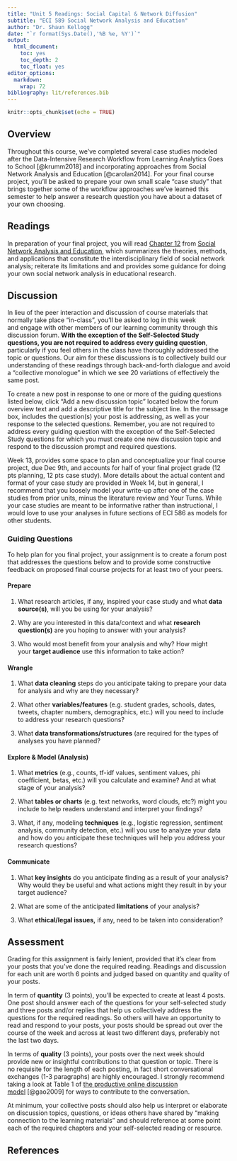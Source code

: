 ```yaml
---
title: "Unit 5 Readings: Social Capital & Network Diffusion"
subtitle: "ECI 589 Social Network Analysis and Education"
author: "Dr. Shaun Kellogg"
date: "`r format(Sys.Date(),'%B %e, %Y')`"
output:
  html_document:
    toc: yes
    toc_depth: 2
    toc_float: yes
editor_options:
  markdown:
    wrap: 72
bibliography: lit/references.bib
---
```


```r
knitr::opts_chunk$set(echo = TRUE)
```

## Overview

Throughout this course, we've completed several case studies modeled
after the Data-Intensive Research Workflow from Learning Analytics Goes
to School [@krumm2018] and incorporating approaches from Social Network
Analysis and Education [@carolan2014]. For your final course project,
you'll be asked to prepare your own small scale "case study" that brings
together some of the workflow approaches we've learned this semester to
help answer a research question you have about a dataset of your own
choosing. 

## Readings

In preparation of your final project, you will read [Chapter
12](https://sbkellogg.github.io/eci-589/unit-6/lit/carolan-sna-ch-12.pdf)
from [Social Network Analysis and
Education](https://catalog.lib.ncsu.edu/catalog/NCSU2803782), which
summarizes the theories, methods, and applications that constitute the
interdisciplinary field of social network analysis; reiterate its
limitations and and provides some guidance for doing your own social
network analysis in educational research.

## Discussion

In lieu of the peer interaction and discussion of course materials that
normally take place "in-class", you'll be asked to log in this week
and engage with other members of our learning community through this
discussion forum. **With the exception of the Self-Selected Study
questions, you are not required to address every guiding question**,
particularly if you feel others in the class have thoroughly addressed
the topic or questions. Our aim for these discussions is to collectively
build our understanding of these readings through back-and-forth
dialogue and avoid a "collective monologue" in which we see 20
variations of effectively the same post.

To create a new post in response to one or more of the guiding questions
listed below, click "Add a new discussion topic" located below the forum
overview text and add a descriptive title for the subject line. In the
message box, includes the question(s) your post is addressing, as well
as your response to the selected questions. Remember, you are not
required to address every guiding question with the exception of the
Self-Selected Study questions for which you must create one new
discussion topic and respond to the discussion prompt and required
questions.

Week 13, provides some space to plan and conceptualize your final course
project, due Dec 9th, and accounts for half of your final project grade
(12 pts planning, 12 pts case study). More details about the actual
content and format of your case study are provided in Week 14, but in
general, I recommend that you loosely model your write-up after one of
the case studies from prior units, minus the literature review and Your
Turns. While your case studies are meant to be informative rather than
instructional, I would love to use your analyses in future sections of
ECI 586 as models for other students.  

### Guiding Questions

To help plan for you final project, your assignment is to create a forum
post that addresses the questions below and to provide some constructive
feedback on proposed final course projects for at least two of your
peers.

#### Prepare

1.  What research articles, if any, inspired your case study and
    what **data source(s)**, will you be using for your analysis? 

2.  Why are you interested in this data/context and what **research
    question(s)** are you hoping to answer with your analysis? 

3.  Who would most benefit from your analysis and why? How might
    your **target audience** use this information to take action? 

#### Wrangle 

1.  What **data cleaning** steps do you anticipate taking to prepare
    your data for analysis and why are they necessary? 

2.  What other **variables/features** (e.g. student grades, schools,
    dates, tweets, chapter numbers, demographics, etc.) will you need to
    include to address your research questions? 

3.  What **data transformations/structures** (are required for the types
    of analyses you have planned? 

#### Explore & Model (Analysis)

1.  What **metrics** (e.g., counts, tf-idf values, sentiment values, phi
    coefficient, betas, etc.) will you calculate and examine? And at
    what stage of your analysis?   

2.  What **tables or charts** (e.g. text networks, word clouds,
    etc?) might you include to help readers understand and interpret
    your findings?

3.  What, if any, modeling **techniques** (e.g., logistic regression,
    sentiment analysis, community detection, etc.) will you use to
    analyze your data and how do you anticipate these techniques will
    help you address your research questions?

#### Communicate

1.  What **key insights** do you anticipate finding as a result of your
    analysis? Why would they be useful and what actions might they
    result in by your target audience? 

2.  What are some of the anticipated **limitations** of your analysis? \

3.  What **ethical/legal issues,** if any, need to be taken into
    consideration? 

## Assessment

Grading for this assignment is fairly lenient, provided that it's clear
from your posts that you've done the required reading. Readings and
discussion for each unit are worth 6 points and judged based on quantity
and quality of your posts.

In term of **quantity** (3 points), you'll be expected to create at
least 4 posts. One post should answer each of the questions for your
self-selected study and three posts and/or replies that help us
collectively address the questions for the required readings. So others
will have an opportunity to read and respond to your posts, your posts
should be spread out over the course of the week and across at least two
different days, preferably not the last two days.

In terms of **quality** (3 points), your posts over the next week should
provide new or insightful contributions to that question or topic.
There is no requisite for the length of each posting, in fact short
conversational exchanges (1-3 paragraphs) are highly encouraged. I
strongly recommend taking a look at Table 1 of [the productive online
discussion
model](https://moodle-courses2122.wolfware.ncsu.edu/pluginfile.php/287931/mod_forum/post/6203/Gao%2C%20Wang%2C%20Sun%20-%202009%20-%20A%20new%20model%20of%20productive%20online%20discussion%20and%20its%20implications%20for%20research%20and%20instruction.pdf) [@gao2009]
for ways to contribute to the conversation. 

At minimum, your collective posts should also help us interpret or
elaborate on discussion topics, questions, or ideas others have shared
by "making connection to the learning materials" and should reference at
some point each of the required chapters and your self-selected reading
or resource.

## References
